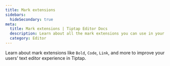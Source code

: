 ```yaml
---
title: Mark extensions
sidebars:
  hideSecondary: true
meta:
  title: Mark extensions | Tiptap Editor Docs
  description: Learn about all the mark extensions you can use in your Tiptap Editor like bold, code, link and more. Learn more in the docs!
  category: Editor
---
```



Learn about mark extensions like `Bold`, `Code`, `Link`, and more to improve your users’ text editor experience in Tiptap.

<Extensions version="v2" path="editor/extensions" subpath="/marks" hideAll hideFree hideVersion />
